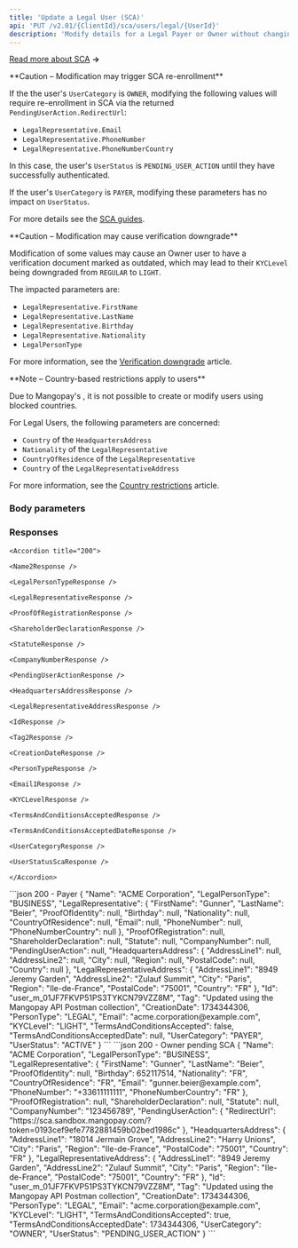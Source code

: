 ```yaml
---
title: 'Update a Legal User (SCA)'  
api: 'PUT /v2.01/{ClientId}/sca/users/legal/{UserId}'
description: 'Modify details for a Legal Payer or Owner without changing category'
---
```






[Read more about SCA](/guides/users/sca) **&rarr;**

<Warning>
**Caution – Modification may trigger SCA re-enrollment**

If the the user's `UserCategory` is `OWNER`, modifying the following values will require re-enrollment in SCA via the returned `PendingUserAction.RedirectUrl`:  

- `LegalRepresentative.Email`
- `LegalRepresentative.PhoneNumber`
- `LegalRepresentative.PhoneNumberCountry`

In this case, the user's `UserStatus` is `PENDING_USER_ACTION` until they have successfully authenticated. 

If the user's `UserCategory` is `PAYER`, modifying these parameters has no impact on `UserStatus`.

For more details see the [SCA guides](/guides/users/sca/enrollment).
</Warning>

<Warning>  
**Caution – Modification may cause verification downgrade** 
  
Modification of some values may cause an Owner user to have a verification document marked as outdated, which may lead to their `KYCLevel` being downgraded from `REGULAR` to `LIGHT`.   

The impacted parameters are:  
- `LegalRepresentative.FirstName`  
- `LegalRepresentative.LastName`  
- `LegalRepresentative.Birthday`  
- `LegalRepresentative.Nationality`  
- `LegalPersonType`  

For more information, see the <a href="/guides/users/verification/downgrade">Verification downgrade</a> article.
</Warning>  

<Note>  
**Note – Country-based restrictions apply to users** 
  
Due to Mangopay's <Aml content="AML rules" />, it is not possible to create or modify users using blocked countries.  

For Legal Users, the following parameters are concerned:  
- `Country` of the `HeadquartersAddress`  
- `Nationality` of the `LegalRepresentative`
- `CountryOfResidence` of the `LegalRepresentative`
- `Country` of the `LegalRepresentativeAddress`  

For more information, see the <a href="/guides/users/country-restrictions">Country restrictions</a> article.  
</Note>  

### Body parameters  

<Name4 />  

<LegalPersonType1 />  

<LegalRepresentative1 />  

<CompanyNumber />  

<HeadquartersAddress />  

<LegalRepresentativeAddress />  

<Tag3 />  

<Email7 />  

<TermsAndConditionsAccepted />  

### Responses  

<AccordionGroup>

    <Accordion title="200">  
    
    <Name2Response />  

    <LegalPersonTypeResponse />  

    <LegalRepresentativeResponse />  

    <ProofOfRegistrationResponse />  

    <ShareholderDeclarationResponse />  

    <StatuteResponse />  

    <CompanyNumberResponse />  

    <PendingUserActionResponse />

    <HeadquartersAddressResponse />  

    <LegalRepresentativeAddressResponse />

    <IdResponse />  

    <Tag2Response />  

    <CreationDateResponse />  

    <PersonTypeResponse />  

    <Email1Response />  

    <KYCLevelResponse />  

    <TermsAndConditionsAcceptedResponse />  

    <TermsAndConditionsAcceptedDateResponse />  

    <UserCategoryResponse />  

    <UserStatusScaResponse />

    </Accordion>

</AccordionGroup>  

<ResponseExample>
```json 200 - Payer
{
    "Name": "ACME Corporation",
    "LegalPersonType": "BUSINESS",
    "LegalRepresentative": {
        "FirstName": "Gunner",
        "LastName": "Beier",
        "ProofOfIdentity": null,
        "Birthday": null,
        "Nationality": null,
        "CountryOfResidence": null,
        "Email": null,
        "PhoneNumber": null,
        "PhoneNumberCountry": null
    },
    "ProofOfRegistration": null,
    "ShareholderDeclaration": null,
    "Statute": null,
    "CompanyNumber": null,
    "PendingUserAction": null,
    "HeadquartersAddress": {
        "AddressLine1": null,
        "AddressLine2": null,
        "City": null,
        "Region": null,
        "PostalCode": null,
        "Country": null
    },
    "LegalRepresentativeAddress": {
        "AddressLine1": "8949 Jeremy Garden",
        "AddressLine2": "Zulauf Summit",
        "City": "Paris",
        "Region": "Ile-de-France",
        "PostalCode": "75001",
        "Country": "FR"
    },
    "Id": "user_m_01JF7FKVP51PS3TYKCN79VZZ8M",
    "Tag": "Updated using the Mangopay API Postman collection",
    "CreationDate": 1734344306,
    "PersonType": "LEGAL",
    "Email": "acme.corporation@example.com",
    "KYCLevel": "LIGHT",
    "TermsAndConditionsAccepted": false,
    "TermsAndConditionsAcceptedDate": null,
    "UserCategory": "PAYER",
    "UserStatus": "ACTIVE"
}
```
```json 200 - Owner pending SCA
{
    "Name": "ACME Corporation",
    "LegalPersonType": "BUSINESS",
    "LegalRepresentative": {
        "FirstName": "Gunner",
        "LastName": "Beier",
        "ProofOfIdentity": null,
        "Birthday": 652117514,
        "Nationality": "FR",
        "CountryOfResidence": "FR",
        "Email": "gunner.beier@example.com",
        "PhoneNumber": "+33611111111",
        "PhoneNumberCountry": "FR"
    },
    "ProofOfRegistration": null,
    "ShareholderDeclaration": null,
    "Statute": null,
    "CompanyNumber": "123456789",
    "PendingUserAction": {
        "RedirectUrl": "https://sca.sandbox.mangopay.com/?token=0193cef9efe7782881459b02bed1986c"
    },
    "HeadquartersAddress": {
        "AddressLine1": "18014 Jermain Grove",
        "AddressLine2": "Harry Unions",
        "City": "Paris",
        "Region": "Ile-de-France",
        "PostalCode": "75001",
        "Country": "FR"
    },
    "LegalRepresentativeAddress": {
        "AddressLine1": "8949 Jeremy Garden",
        "AddressLine2": "Zulauf Summit",
        "City": "Paris",
        "Region": "Ile-de-France",
        "PostalCode": "75001",
        "Country": "FR"
    },
    "Id": "user_m_01JF7FKVP51PS3TYKCN79VZZ8M",
    "Tag": "Updated using the Mangopay API Postman collection",
    "CreationDate": 1734344306,
    "PersonType": "LEGAL",
    "Email": "acme.corporation@example.com",
    "KYCLevel": "LIGHT",
    "TermsAndConditionsAccepted": true,
    "TermsAndConditionsAcceptedDate": 1734344306,
    "UserCategory": "OWNER",
    "UserStatus": "PENDING_USER_ACTION"
}
```
</ResponseExample>  

<RequestExample>  
    <RestUpdateLegalUserSca />
</RequestExample>